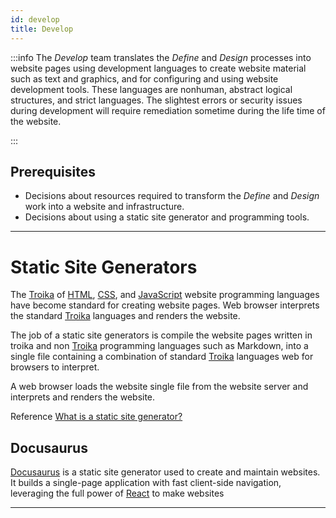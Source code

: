 ```yaml
---
id: develop
title: Develop
---
```


:::info
The *Develop* team translates the *Define* and *Design* processes into website pages using development languages to create website material such as text and graphics, and for configuring and using website development tools. These languages are nonhuman, abstract logical structures, and strict languages. The slightest errors or security issues during development will require remediation sometime during the life time of the website. 

:::

## Prerequisites

- Decisions about resources required to transform the *Define* and *Design* work into a website and infrastructure.
- Decisions about using a static site generator and programming tools.

---

# Static Site Generators

The [Troika](programming#troika) of [HTML](https://developer.mozilla.org/en-US/docs/Web/HTML), [CSS](https://developer.mozilla.org/en-US/docs/Web/CSS), and [JavaScript](https://developer.mozilla.org/en-US/docs/Web/JavaScript) website programming languages have become standard for creating website pages. Web browser interprets the standard [Troika](programming#troika) languages and renders the website.

The job of a static site generators is compile the website pages written in troika and non [Troika](programming#troika) programming languages such as Markdown, into a single file containing a combination of standard [Troika](programming#troika) languages web for browsers to interpret.

A web browser loads the website single file from the website server and interprets and renders the website.

Reference
[What is a static site generator?](https://www.cloudflare.com/learning/performance/static-site-generator/)

## Docusaurus

[Docusaurus](https://docusaurus.io/) is a static site generator used to create and maintain websites. It builds a single-page application with fast client-side navigation, leveraging the full power of [React](https://reactjs.org/) to make websites

---
